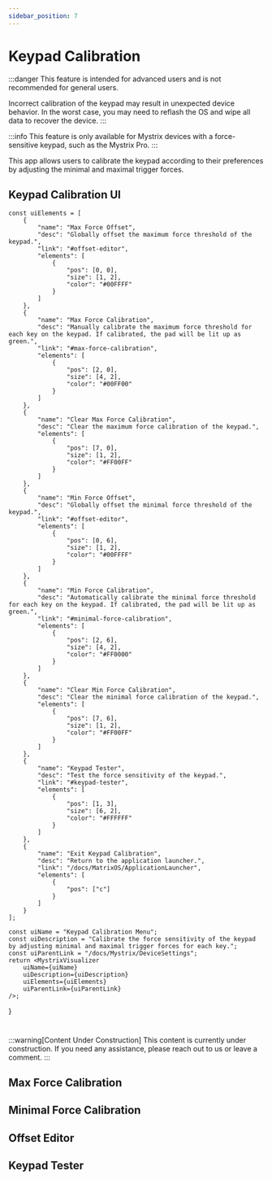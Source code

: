 ```yaml
---
sidebar_position: 7
---
```



# Keypad Calibration

:::danger
This feature is intended for advanced users and is not recommended for general users.

Incorrect calibration of the keypad may result in unexpected device behavior. In the worst case, you may need to reflash the OS and wipe all data to recover the device.
:::

:::info
This feature is only available for Mystrix devices with a force-sensitive keypad, such as the Mystrix Pro.
:::

This app allows users to calibrate the keypad according to their preferences by adjusting the minimal and maximal trigger forces.

## Keypad Calibration UI

    const uiElements = [
        {
            "name": "Max Force Offset",
            "desc": "Globally offset the maximum force threshold of the keypad.",
            "link": "#offset-editor",
            "elements": [
                {
                    "pos": [0, 0],
                    "size": [1, 2],
                    "color": "#00FFFF"
                }
            ]
        },
        {
            "name": "Max Force Calibration",
            "desc": "Manually calibrate the maximum force threshold for each key on the keypad. If calibrated, the pad will be lit up as green.",
            "link": "#max-force-calibration",
            "elements": [
                {
                    "pos": [2, 0],
                    "size": [4, 2],
                    "color": "#00FF00"
                }
            ]
        },
        {
            "name": "Clear Max Force Calibration",
            "desc": "Clear the maximum force calibration of the keypad.",
            "elements": [
                {
                    "pos": [7, 0],
                    "size": [1, 2],
                    "color": "#FF00FF"
                }
            ]
        },
        {
            "name": "Min Force Offset",
            "desc": "Globally offset the minimal force threshold of the keypad.",
            "link": "#offset-editor",
            "elements": [
                {
                    "pos": [0, 6],
                    "size": [1, 2],
                    "color": "#00FFFF"
                }
            ]
        },
        {
            "name": "Min Force Calibration",
            "desc": "Automatically calibrate the minimal force threshold for each key on the keypad. If calibrated, the pad will be lit up as green.",
            "link": "#minimal-force-calibration",
            "elements": [
                {
                    "pos": [2, 6],
                    "size": [4, 2],
                    "color": "#FF0000"
                }
            ]
        },
        {
            "name": "Clear Min Force Calibration",
            "desc": "Clear the minimal force calibration of the keypad.",
            "elements": [
                {
                    "pos": [7, 6],
                    "size": [1, 2],
                    "color": "#FF00FF"
                }
            ]
        },
        {
            "name": "Keypad Tester",
            "desc": "Test the force sensitivity of the keypad.",
            "link": "#keypad-tester",
            "elements": [
                {
                    "pos": [1, 3],
                    "size": [6, 2],
                    "color": "#FFFFFF"
                }
            ]
        },
        {
            "name": "Exit Keypad Calibration",
            "desc": "Return to the application launcher.",
            "link": "/docs/MatrixOS/ApplicationLauncher",
            "elements": [
                {
                    "pos": ["c"]
                }
            ]
        }
    ];

    const uiName = "Keypad Calibration Menu";
    const uiDescription = "Calibrate the force sensitivity of the keypad by adjusting minimal and maximal trigger forces for each key.";
    const uiParentLink = "/docs/Mystrix/DeviceSettings";
    return <MystrixVisualizer
        uiName={uiName}
        uiDescription={uiDescription}
        uiElements={uiElements}
        uiParentLink={uiParentLink}
    />;
}

<KeypadCalibrationMenu />

#

<!-- this makes vertical space -->

:::warning[Content Under Construction]
This content is currently under construction. If you need any assistance, please <DocLink to="/docs/Support/ConnectWithUs">reach out to us</DocLink> or leave a comment.
:::

## Max Force Calibration

<!-- idea: i would suggest having different colors for max and min so that you know which one is which (even though you already have up and down kinda telling you that, but still, others might be confused) -->

## Minimal Force Calibration

## Offset Editor

## Keypad Tester

